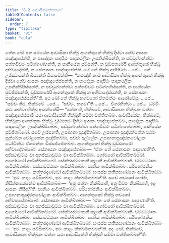 ```yaml
---
title: "8.2 ආවාසිකවත්තකථා"
tableOfContents: false
sidebar:
  order: 7
type: "tipitaka"
basket: "vi"
book: "cula"
---
```



<DynamicBreadcrumb />

<Division number="358" book="cula">

<Paragraph number="1663" book="cula">
තේන ඛෝ පන සමයේන ආවාසිකා භික්ඛූ ආගන්තුකේ භික්ඛූ දිස්වා නේව ආසනං පඤ්ඤපේන්ති, න පාදෝදකං පාදපීඨං පාදකථලිකං උපනික්ඛිපන්ති, න පච්චුග්ගන්ත්වා පත්තචීවරං පටිග්ගණ්හන්ති, න පානීයේන පුච්ඡන්ති, න වුඩ්ඪතරේපි ආගන්තුකේ භික්ඛූ අභිවාදේන්ති, න සේනාසනං පඤ්ඤපේන්ති. යේ තේ භික්ඛූ අප්පිච්ඡා …පේ…  තේ උජ්ඣායන්ති ඛිය්‍යන්ති විපාචේන්ති—  “කථඤ්හි නාම ආවාසිකා භික්ඛූ ආගන්තුකේ භික්ඛූ දිස්වා නේව ආසනං පඤ්ඤපේස්සන්ති, න පාදෝදකං පාදපීඨං පාදකථලිකං උපනික්ඛිපිස්සන්ති, න පච්චුග්ගන්ත්වා පත්තචීවරං පටිග්ගහිස්සන්ති, න පානීයේන පුච්ඡිස්සන්ති, වුඩ්ඪතරේපි ආගන්තුකේ භික්ඛූ න අභිවාදේස්සන්ති, න සේනාසනං පඤ්ඤපේස්සන්තී”ති. අථ ඛෝ තේ භික්ඛූ භගවතෝ ඒතමත්ථං ආරෝචේසුං …පේ…  “සච්චං කිර, භික්ඛවේ …පේ…  “සච්චං, භගවා”ති …පේ…  විගරහිත්වා …පේ…  ධම්මිං කථං කත්වා භික්ඛූ ආමන්තේසි—
</Paragraph>

</Division>
<Division number="359" book="cula">

<Paragraph number="1664" book="cula">
“තේන හි, භික්ඛවේ, ආවාසිකානං භික්ඛූනං වත්තං පඤ්ඤපේස්සාමි යථා ආවාසිකේහි භික්ඛූහි සම්මා වත්තිතබ්බං. ආවාසිකේන, භික්ඛවේ, භික්ඛුනා ආගන්තුකං භික්ඛුං වුඩ්ඪතරං දිස්වා ආසනං පඤ්ඤපේතබ්බං, පාදෝදකං පාදපීඨං පාදකථලිකං උපනික්ඛිපිතබ්බං, පච්චුග්ගන්ත්වා පත්තචීවරං පටිග්ගහේතබ්බං, පානීයේන පුච්ඡිතබ්බෝ. සචේ උස්සහති, උපාහනා පුඤ්ඡිතබ්බා. උපාහනා පුඤ්ඡන්තේන පඨමං සුක්ඛේන චෝළකේන පුඤ්ඡිතබ්බා, පච්ඡා අල්ලේන. උපාහනාපුඤ්ඡනචෝළකං ධෝවිත්වා ඒකමන්තං විස්සජ්ජේතබ්බං.
</Paragraph>

<Paragraph number="1665" book="cula">
ආගන්තුකෝ භික්ඛු වුඩ්ඪතරෝ අභිවාදේතබ්බෝ. සේනාසනං පඤ්ඤපේතබ්බං—  ‘ඒතං තේ සේනාසනං පාපුණාතී’ති. අජ්ඣාවුට්ඨං වා අනජ්ඣාවුට්ඨං වා ආචික්ඛිතබ්බං. ගෝචරෝ ආචික්ඛිතබ්බෝ. අගෝචරෝ ආචික්ඛිතබ්බෝ. සේක්ඛසම්මතානි කුලානි ආචික්ඛිතබ්බානි. වච්චට්ඨානං ආචික්ඛිතබ්බං. පස්සාවට්ඨානං ආචික්ඛිතබ්බං. පානීයං ආචික්ඛිතබ්බං. පරිභෝජනීයං ආචික්ඛිතබ්බං. කත්තරදණ්ඩෝ ආචික්ඛිතබ්බෝ. සංඝස්ස කතිකසණ්ඨානං ආචික්ඛිතබ්බං—  ‘ඉමං කාලං පවිසිතබ්බං, ඉමං කාලං නික්ඛමිතබ්බන්’ති.
</Paragraph>

<Paragraph number="1666" book="cula">
සචේ නවකෝ හෝති, නිසින්නකේනේව ආචික්ඛිතබ්බං—  ‘අත්‍ර පත්තං නික්ඛිපාහි, අත්‍ර චීවරං නික්ඛිපාහි, ඉදං ආසනං නිසීදාහී’ති. පානීයං ආචික්ඛිතබ්බං. පරිභෝජනීයං ආචික්ඛිතබ්බං. උපාහනාපුඤ්ඡනචෝළකං ආචික්ඛිතබ්බං. ආගන්තුකෝ භික්ඛු නවකෝ අභිවාදාපේතබ්බෝ. සේනාසනං ආචික්ඛිතබ්බං—  ‘ඒතං තේ සේනාසනං පාපුණාතී’ති. අජ්ඣාවුට්ඨං වා අනජ්ඣාවුට්ඨං වා ආචික්ඛිතබ්බං. ගෝචරෝ ආචික්ඛිතබ්බෝ. අගෝචරෝ ආචික්ඛිතබ්බෝ. සේක්ඛසම්මතානි කුලානි ආචික්ඛිතබ්බානි. වච්චට්ඨානං ආචික්ඛිතබ්බං. පස්සාවට්ඨානං ආචික්ඛිතබ්බං. පානීයං ආචික්ඛිතබ්බං. පරිභෝජනීයං ආචික්ඛිතබ්බං. කත්තරදණ්ඩෝ ආචික්ඛිතබ්බෝ. සංඝස්ස කතිකසණ්ඨානං ආචික්ඛිතබ්බං—  ‘ඉමං කාලං පවිසිතබ්බං, ඉමං කාලං නික්ඛමිතබ්බන්’ති. ඉදං ඛෝ, භික්ඛවේ, ආවාසිකානං භික්ඛූනං වත්තං යථා ආවාසිකේහි භික්ඛූහි සම්මා වත්තිතබ්බන්”ති.
</Paragraph>
</Division>